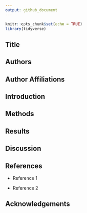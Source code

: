 ```yaml
---
output: github_document
---
```


```r
knitr::opts_chunk$set(echo = TRUE)
library(tidyverse)
```

## Title

## Authors

## Author Affiliations

## Introduction

## Methods

## Results

## Discussion

## References

- Reference 1

- Reference 2

## Acknowledgements

